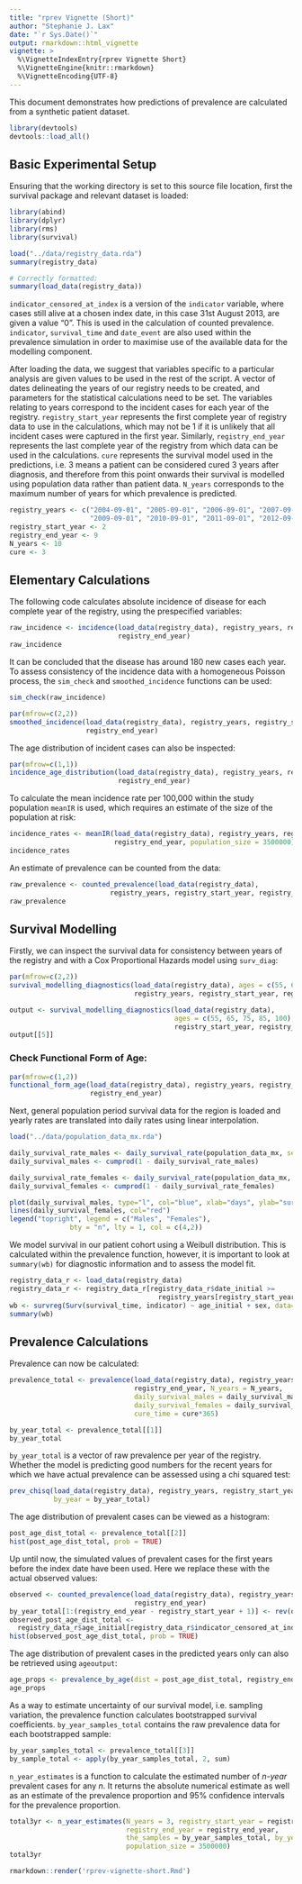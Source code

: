 ```yaml
---
title: "rprev Vignette (Short)"
author: "Stephanie J. Lax"
date: "`r Sys.Date()`"
output: rmarkdown::html_vignette
vignette: >
  %\VignetteIndexEntry{rprev Vignette Short}
  %\VignetteEngine{knitr::rmarkdown}
  %\VignetteEncoding{UTF-8}
---
```


This document demonstrates how predictions of prevalence are calculated from a synthetic patient dataset. 
```r
library(devtools)
devtools::load_all()
```

## Basic Experimental Setup

Ensuring that the working directory is set to this source file location, first the survival package and relevant dataset is loaded:

```r
library(abind)
library(dplyr)
library(rms)
library(survival)

load("../data/registry_data.rda")
summary(registry_data)

# Correctly formatted:
summary(load_data(registry_data))
```

`indicator_censored_at_index` is a version of the `indicator` variable, where cases still alive at a chosen index date, in this case 31st August 2013, are given a value "0". This is used in the calculation of counted prevalence. `indicator`, `survival_time` and `date_event` are also used within the prevalence simulation in order to maximise use of the available data for the modelling component.

After loading the data, we suggest that variables specific to a particular analysis are given values to be used in the rest of the script. A vector of dates delineating the years of our registry needs to be created, and parameters for the statistical calculations need to be set. The variables relating to years correspond to the incident cases for each year of the registry. `registry_start_year` represents the first complete year of registry data to use in the calculations, which may not be 1 if it is unlikely that all incident cases were captured in the first year. Similarly, `registry_end_year` represents the last complete year of the registry from which data can be used in the calculations. `cure` represents the survival model used in the predictions, i.e. 3 means a patient can be considered cured 3 years after diagnosis, and therefore from this point onwards their survival is modelled using population data rather than patient data. `N_years` corresponds to the maximum number of years for which prevalence is predicted. 

```r
registry_years <- c("2004-09-01", "2005-09-01", "2006-09-01", "2007-09-01", "2008-09-01",
                    "2009-09-01", "2010-09-01", "2011-09-01", "2012-09-01", "2013-09-01")
registry_start_year <- 2
registry_end_year <- 9
N_years <- 10
cure <- 3
```

## Elementary Calculations

The following code calculates absolute incidence of disease for each complete year of the registry, using the prespecified variables:

```r
raw_incidence <- incidence(load_data(registry_data), registry_years, registry_start_year, 
                           registry_end_year)
raw_incidence
```

It can be concluded that the disease has around 180 new cases each year. To assess consistency of the incidence data with a homogeneous Poisson process, the `sim_check` and `smoothed_incidence` functions can be used:

```r
sim_check(raw_incidence)
```

```r
par(mfrow=c(2,2))
smoothed_incidence(load_data(registry_data), registry_years, registry_start_year, 
                   registry_end_year)
```

The age distribution of incident cases can also be inspected:

```r
par(mfrow=c(1,1))
incidence_age_distribution(load_data(registry_data), registry_years, registry_start_year, 
                           registry_end_year)
```

To calculate the mean incidence rate per 100,000 within the study population `meanIR` is used, which requires an estimate of the size of the population at risk:
  
```r
incidence_rates <- meanIR(load_data(registry_data), registry_years, registry_start_year, 
                          registry_end_year, population_size = 3500000)
incidence_rates
```

An estimate of prevalence can be counted from the data:

```r
raw_prevalence <- counted_prevalence(load_data(registry_data), 
                         registry_years, registry_start_year, registry_end_year)
raw_prevalence
```

## Survival Modelling

Firstly, we can inspect the survival data for consistency between years of the registry and with a Cox Proportional Hazards model using `surv_diag`:

```r
par(mfrow=c(2,2))
survival_modelling_diagnostics(load_data(registry_data), ages = c(55, 65, 75, 85, 100), 
                               registry_years, registry_start_year, registry_end_year)
```

```r
output <- survival_modelling_diagnostics(load_data(registry_data), 
                                         ages = c(55, 65, 75, 85, 100), registry_years, 
                                         registry_start_year, registry_end_year)
output[[5]]
```

### Check Functional Form of Age:

```r
par(mfrow=c(1,2))
functional_form_age(load_data(registry_data), registry_years, registry_start_year, 
                    registry_end_year)
```

Next, general population period survival data for the region is loaded and yearly rates are translated into daily rates using linear interpolation.

```r
load("../data/population_data_mx.rda")

daily_survival_rate_males <- daily_survival_rate(population_data_mx, sex = "Males")
daily_survival_males <- cumprod(1 - daily_survival_rate_males)

daily_survival_rate_females <- daily_survival_rate(population_data_mx, sex = "Females")
daily_survival_females <- cumprod(1 - daily_survival_rate_females)

plot(daily_survival_males, type="l", col="blue", xlab="days", ylab="survival")
lines(daily_survival_females, col="red")
legend("topright", legend = c("Males", "Females"),
               bty = "n", lty = 1, col = c(4,2))
```

We model survival in our patient cohort using a Weibull distribution. This is calculated within the prevalence function, however, it is important to look at `summary(wb)` for diagnostic information and to assess the model fit. 

```r
registry_data_r <- load_data(registry_data)
registry_data_r <- registry_data_r[registry_data_r$date_initial >= 
                                     registry_years[registry_start_year], ]
wb <- survreg(Surv(survival_time, indicator) ~ age_initial + sex, data=registry_data_r)
summary(wb)
```

## Prevalence Calculations

Prevalence can now be calculated:

```r
prevalence_total <- prevalence(load_data(registry_data), registry_years, registry_start_year, 
                               registry_end_year, N_years = N_years, 
                               daily_survival_males = daily_survival_males, 
                               daily_survival_females = daily_survival_females, 
                               cure_time = cure*365)

by_year_total <- prevalence_total[[1]]
by_year_total
```

`by_year_total` is a vector of raw prevalence per year of the registry. Whether the model is predicting good numbers for the recent years for which we have actual prevalence can be assessed using a chi squared test:

```r
prev_chisq(load_data(registry_data), registry_years, registry_start_year, registry_end_year, 
           by_year = by_year_total)
```

The age distribution of prevalent cases can be viewed as a histogram:

```r
post_age_dist_total <- prevalence_total[[2]]
hist(post_age_dist_total, prob = TRUE)
```

Up until now, the simulated values of prevalent cases for the first years before the index date have been used. Here we replace these with the actual observed values:

```r
observed <- counted_prevalence(load_data(registry_data), registry_years, registry_start_year, 
                               registry_end_year)
by_year_total[1:(registry_end_year - registry_start_year + 1)] <- rev(observed)
observed_post_age_dist_total <- 
  registry_data_r$age_initial[registry_data_r$indicator_censored_at_index == 0]
hist(observed_post_age_dist_total, prob = TRUE)
```

The age distribution of prevalent cases in the predicted years only can also be retrieved using `ageoutput`:

```r
age_props <- prevalence_by_age(dist = post_age_dist_total, registry_end_year, N_years)
age_props
```

As a way to estimate uncertainty of our survival model, i.e. sampling variation, the prevalence function calculates bootstrapped survival coefficients. `by_year_samples_total` contains the raw prevalence data for each bootstrapped sample:

```r
by_year_samples_total <- prevalence_total[[3]]
by_sample_total <- apply(by_year_samples_total, 2, sum)
```

`n_year_estimates` is a function to calculate the estimated number of *n-year* prevalent cases for any *n*. It returns the absolute numerical estimate as well as an estimate of the prevalence proportion and 95% confidence intervals for the prevalence proportion. 

```r
total3yr <- n_year_estimates(N_years = 3, registry_start_year = registry_start_year, 
                             registry_end_year = registry_end_year, 
                             the_samples = by_year_samples_total, by_year = by_year_total,
                             population_size = 3500000)
total3yr
```

```r
rmarkdown::render('rprev-vignette-short.Rmd')
```
